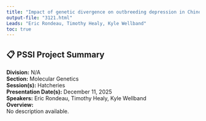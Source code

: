 ```yaml
---
title: "Impact of genetic divergence on outbreeding depression in Chinook Salmon"
output-file: "3121.html"
Leads: "Eric Rondeau, Timothy Healy, Kyle Wellband"
toc: true
---
```


## 📋 PSSI Project Summary

**Division:** N/A  
**Section:** Molecular Genetics  
**Session(s):** Hatcheries  
**Presentation Date(s):** December 11, 2025  
**Speakers:** Eric Rondeau, Timothy Healy, Kyle Wellband  
**Overview:**  
No description available.   


